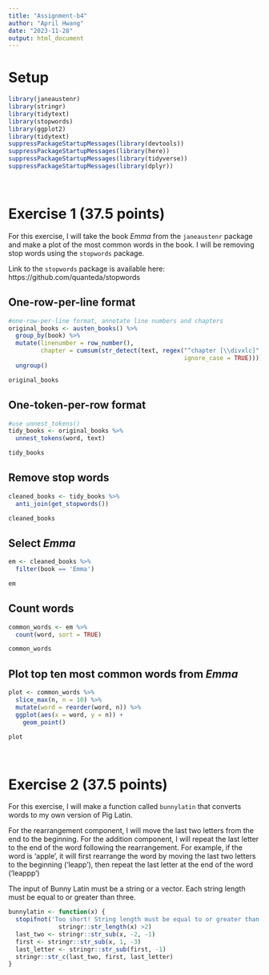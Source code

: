 ```yaml
---
title: "Assignment-b4"
author: "April Hwang"
date: "2023-11-28"
output: html_document
---
```


# Setup
```r
library(janeaustenr)
library(stringr)
library(tidytext)
library(stopwords)
library(ggplot2)
library(tidytext)
suppressPackageStartupMessages(library(devtools))
suppressPackageStartupMessages(library(here))
suppressPackageStartupMessages(library(tidyverse))
suppressPackageStartupMessages(library(dplyr))
```


<br>

# Exercise 1 (37.5 points)
For this exercise, I will take the book _Emma_ from the `janeaustenr` package and make a plot of the most common words in the book. I will be removing stop words using the `stopwords` package.

Link to the `stopwords` package is available here: https://github.com/quanteda/stopwords

## One-row-per-line format

```r
#one-row-per-line format, annotate line numbers and chapters
original_books <- austen_books() %>%
  group_by(book) %>%
  mutate(linenumber = row_number(),
         chapter = cumsum(str_detect(text, regex("^chapter [\\divxlc]",
                                                 ignore_case = TRUE)))) %>%
  ungroup()

original_books
```


## One-token-per-row format 

```r
#use unnest_tokens()
tidy_books <- original_books %>%
  unnest_tokens(word, text)

tidy_books
```


## Remove stop words
```r
cleaned_books <- tidy_books %>%
  anti_join(get_stopwords())

cleaned_books
```

## Select _Emma_
```r
em <- cleaned_books %>%
  filter(book == 'Emma')

em
```


## Count words
```r
common_words <- em %>%
  count(word, sort = TRUE) 

common_words
```


## Plot top ten most common words from _Emma_

```r
plot <- common_words %>%
  slice_max(n, n = 10) %>%
  mutate(word = reorder(word, n)) %>%
  ggplot(aes(x = word, y = n)) +
    geom_point()

plot
```

<br>

# Exercise 2 (37.5 points)

For this exercise, I will make a function called `bunnylatin` that converts words to my own version of Pig Latin.

For the rearrangement component, I will move the last two letters from the end to the beginning. For the addition component, I will repeat the last letter to the end of the word following the rearrangement. For example, if the word is 'apple', it will first rearrange the word by moving the last two letters to the beginning ('leapp'), then repeat the last letter at the end of the word ('leappp')

The input of Bunny Latin must be a string or a vector. Each string length must be equal to or greater than three. 


```r
bunnylatin <- function(x) {
  stopifnot('Too short! String length must be equal to or greater than three.' =
              stringr::str_length(x) >2)
  last_two <- stringr::str_sub(x, -2, -1)
  first <- stringr::str_sub(x, 1, -3)
  last_letter <- stringr::str_sub(first, -1)
  stringr::str_c(last_two, first, last_letter)
}
```

